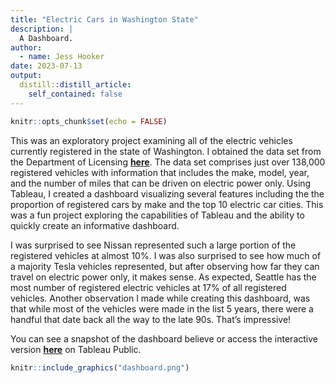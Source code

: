 ```yaml
---
title: "Electric Cars in Washington State"
description: |
  A Dashboard.
author:
  - name: Jess Hooker
date: 2023-07-13
output:
  distill::distill_article:
    self_contained: false
---
```



```r
knitr::opts_chunk$set(echo = FALSE)
```
This was an exploratory project examining all of the electric vehicles currently registered in the state of Washington. I obtained the data set from the Department of Licensing <a href="https://data.wa.gov/Transportation/Electric-Vehicle-Population-Data/f6w7-q2d2" rel="noopener noreferrer" target="_blank"><b>here</b></a>. The data set comprises just over 138,000 registered vehicles with information that includes the make, model, year, and the number of miles that can be driven on electric power only. Using Tableau, I created a dashboard visualizing several features including the the proportion of registered cars by make and the top 10 electric car cities. This was a fun project exploring the capabilities of Tableau and the ability to quickly create an informative dashboard. 

I was surprised to see Nissan represented such a large portion of the registered vehicles at almost 10%. I was also surprised to see how much of a majority Tesla vehicles represented, but after observing how far they can travel on electric power only, it makes sense. As expected, Seattle has the most number of registered electric vehicles at 17% of all registered vehicles. Another observation I made while creating this dashboard, was that while most of the vehicles were made in the list 5 years, there were a handful that date back all the way to the late 90s. That's impressive!

You can see a snapshot of the dashboard believe or access the interactive version <a href="https://public.tableau.com/app/profile/jessica.hooker/viz/WAElectricVehicles_16892784783670/Dashboard2" rel="noopener noreferrer" target="_blank"><b>here</b></a> on Tableau Public. 


```r
knitr::include_graphics("dashboard.png")
```